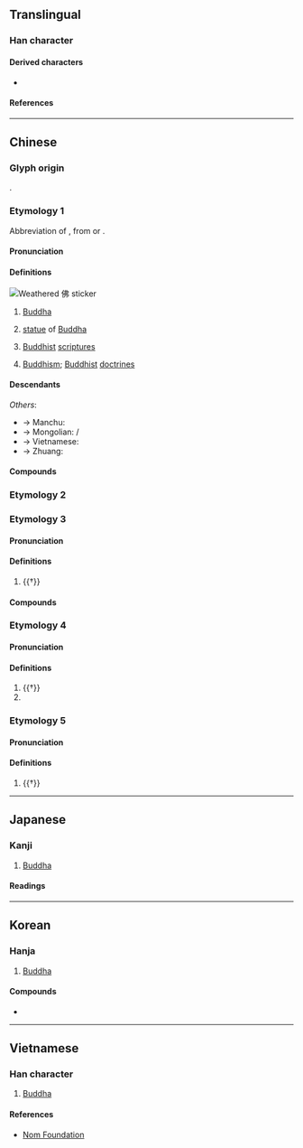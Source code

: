 {{also|仏|彿}}
{{character info/new}}
==Translingual==
{{stroke order|strokes=7}}

===Han character===
{{Han char|rn=9|rad=人|as=05|sn=7|four=25227|canj=OLLN|ids=⿰亻弗}}

====Derived characters====
* {{l|mul|[[𠲽]], [[梻]], [[𩎵]], [[𡌅]]}}

====References====
{{Han ref|kx=0099.040|dkj=00517|dj=0208.110|hdz=10140.030|uh=4F5B}}

----

==Chinese==
{{zh-forms|alt=仏,㚕,仸,𠑵,𠇛,𡗻,𡘉,𦤲}}
{{zh-wp}}

===Glyph origin===
{{Han etym}}
{{Han compound|亻|弗|ls=psc|c1=s|c2=p}}.

===Etymology 1===
Abbreviation of {{ltc-l|佛陀}}, from {{der|zh|pi|buddha}} or {{der|zh|sa|बुद्ध||awakened; enlightened}}.

====Pronunciation====
{{zh-pron
|m=fó
|m-s=
|dg=фә1
|c=fat6
|c-t=
|g=
|h=pfs=fu̍t;gd=fud6
|j=
|mb=hō/hŭ
|md=hŭk
|mn=qz,tw,xm:pu̍t/hu̍t
|mn_note=pu̍t - vernacular; hu̍t - literary
|mn-t=hug8
|w=5veq
|x=
|mc=y
|oc=y
|cat=pn,n
}}

====Definitions====
[[File:Weathered Chinese 佛 sticker.jpg|thumb|Weathered 佛 sticker]]
{{zh-hanzi}}

# {{lb|zh|Buddhism}} [[Buddha]]
#: {{zh-x|佛陀|Buddha}}
#: {{zh-x|佛教|Buddhism}}
# {{lb|zh|Buddhism}} [[statue]] of [[Buddha]]
# {{lb|zh|by extension}} [[Buddhist]] [[scripture]]s
# {{lb|zh|by extension}} [[Buddhism]]; [[Buddhist]] [[doctrine]]s

====Descendants====
{{CJKV||ふつ|j2=ぶつ|j=仏|불|phật|v2=Phật}}
''Others'':
* → Manchu: {{l|mnc|ᡶᡠᠴᡳᡥᡳ}}
* → Mongolian: {{l|mn|ᠪᠤᠷᠬᠠᠨ}} / {{l|mn|бурхан}}
* → Vietnamese: {{l|vi|Bụt||a wise and kind old man in folklore}}
* → Zhuang: {{l|za|baed}}

====Compounds====
{{zh-der|借花獻佛|佛馱|孔佛|佛郎機|呵佛罵祖|佛龕|佛國記|佞佛|佛七|三世佛|佛戾|佛會|北方佛教|五方佛|佛境|佛爺|佛性|佛教|佛位|佛道|千佛山|佛印|丹佛|佛場|佛妝|佛子|佛跳牆|佛教音樂|佛頭著糞|三因佛性|佛光|佛經|錠光佛|吃齋唸佛|佛圖|佛手|佛指甲|佛天三寶|佛誕節|千佛塔|佛海|佛珠|佛門|佛日|哈佛大學|佛眼|佛眼兒|念豆兒佛|念米佛|念佛三昧|念佛|佛手瓜|佛燈|南無佛|佛生日|即身成佛|佛因|佛寺|佛青|佛祖|佛誕日|佛粥|佛老|佛號|供佛|伊闕佛龕|佛來明哥|佛手柑|寶生佛|佛口蛇心|佛法|佛門弟子|佛牙|佛剎|佛事|佛成道日|佛陀|即心即佛|七佛|佛曲|佛圖澄|佛蒙特州|佛地|作佛事|大乘佛教|佛心宗|三階佛法|佛學|原始佛教|五會念佛|佛堂|佛圖戶|千佛洞|佛前佛後|佛國|佛舍利|佛眼相看|佛桑|佛果|佛書|佛家|佛像|佛科擺|泥多佛大|歡喜佛|成佛|求神拜佛|抱佛腳|無量壽佛|浴佛節|毗婆尸佛|白豆兒佛|稱名念佛|浴佛|活佛|拜佛|萬家生佛|番佛|生佛萬家|濟公活佛|揀佛燒香|毗舍婆佛|見在佛|訶佛罵祖|西藏佛教|西西佛斯|觀音佛祖|老佛爺|立地成佛|選佛場|著糞佛頭|綸音佛語|阿彌陀佛|蛇心佛口|闢佛|長齋繡佛|觀想念佛|藥師佛|見性成佛|部派佛教|辟支佛|繡佛|佛典|佛體|佛山|主佛|佛羅里達}}

===Etymology 2===
{{zh-see|彿|s}}

===Etymology 3===

====Pronunciation====
{{zh-pron
|m=佛
|c=fat1
|dial=n
|cat=v
}}

====Definitions====
{{zh-hanzi}}

# {{†}} {{zh-alt-form|拂|to go against; to be contrary to}}

====Compounds====
{{zh-der|fold=1|佛戾}}

===Etymology 4===

====Pronunciation====
{{zh-pron
|m=bì
|c=bat6
|dial=n
|cat=v,pn
}}

====Definitions====
{{zh-hanzi}}

# {{†}} {{zh-alt-form|弼|to assist}}
# {{surname|lang=zh}}

===Etymology 5===

====Pronunciation====
{{zh-pron
|m=bó
|c=but6
|dial=n
|cat=a
}}

====Definitions====
{{zh-hanzi}}

# {{†}} {{zh-alt-form|勃|prosperous; thriving}}

{{zh-cat|Religion|Buddhism}}

----

==Japanese==
{{ja-kanji forms|仏|佛}}

===Kanji===
{{ja-kanji|grade=n|rs=人05|shin=仏}}

# [[Buddha]]

====Readings====
{{ja-readings
|goon=ぶつ
|kanon=ふつ
|kun=ほとけ-
|nanori=さらぎ
}}

----

==Korean==

===Hanja===
{{ko-hanja|hangeul=[[불]], [[필]]}}

# [[Buddha]]

====Compounds====
* {{ko-l|불교|佛敎|Buddhism}}

----

==Vietnamese==

===Han character===
{{vi-hantu|[[phật]], [[phất]]|rs=人05}}

# [[Buddha]]

====References====
* [http://nomfoundation.org/common/nom_details.php?codepoint=4f5b Nom Foundation]